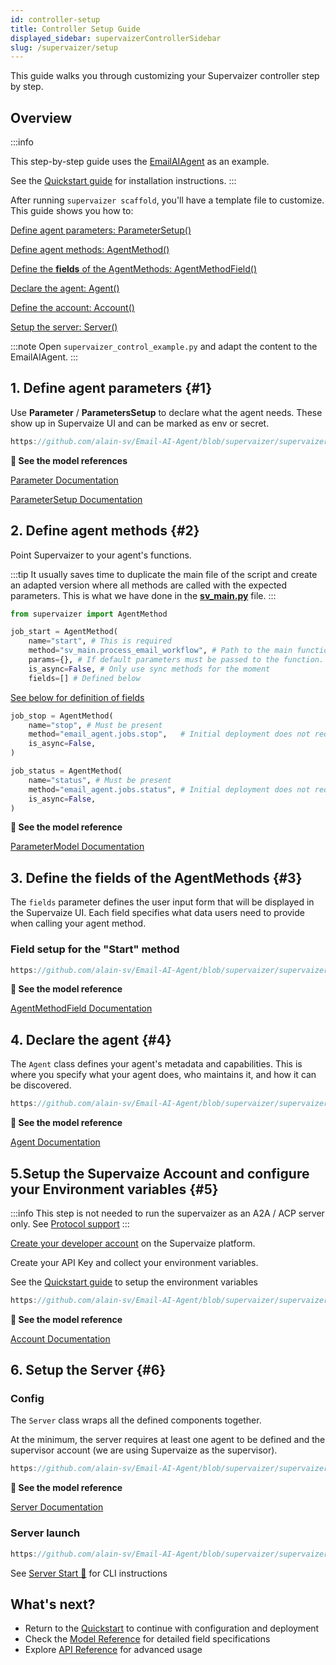 ```yaml
---
id: controller-setup
title: Controller Setup Guide
displayed_sidebar: supervaizerControllerSidebar
slug: /supervaizer/setup
---
```



This guide walks you through customizing your Supervaizer controller step by step.

## Overview

:::info

This step-by-step guide uses the [<i className="bi bi-github"></i> EmailAIAgent](https://github.com/parthshr370/Email-AI-Agent?tab=readme-ov-file) as an example.

See the [Quickstart guide](quickstart) for installation instructions.
:::

After running `supervaizer scaffold`, you'll have a template file to customize. This guide shows you how to:

[<i className="bi bi-1-circle-fill"></i> Define agent parameters: ParameterSetup()](#1)

[<i className="bi bi-2-circle-fill"></i> Define agent methods: AgentMethod()](#2)

[<i className="bi bi-3-circle-fill"></i> Define the **fields** of the AgentMethods: AgentMethodField()](#3)

[<i className="bi bi-4-circle-fill"></i> Declare the agent: Agent()](#4)

[<i className="bi bi-5-circle-fill"></i> Define the account: Account()](#5)

[<i className="bi bi-6-circle-fill"></i> Setup the server: Server()](#6)

:::note
Open `supervaizer_control_example.py` and adapt the content to the EmailAIAgent.
:::

## 1. Define agent parameters {#1}

Use **Parameter** / **ParametersSetup** to declare what the agent needs. These show up in Supervaize UI and can be marked as env or secret.

```js reference title="Map Parameters"
https://github.com/alain-sv/Email-AI-Agent/blob/supervaizer/supervaizer_email_agent_controller.py#L27-L83
```

**📖 See the model references**

[Parameter Documentation](/docs/supervaizer-controller/model_reference/model_core#parameterparameterabstract)

[ParameterSetup Documentation](/docs/supervaizer-controller/model_reference/model_core#parameterparameterssetup)

## 2. Define agent methods {#2}

Point Supervaizer to your agent's functions.

:::tip
It usually saves time to duplicate the main file of the script and create an adapted version where all methods are called with the expected parameters.
This is what we have done in the **[sv_main.py](https://github.com/alain-sv/Email-AI-Agent/blob/supervaizer/sv_main.py)** file.
:::

```python title="Methods: wire your agent's functions" {8}
from supervaizer import AgentMethod

job_start = AgentMethod(
    name="start", # This is required
    method="sv_main.process_email_workflow", # Path to the main function in dotted notation.
    params={}, # If default parameters must be passed to the function.
    is_async=False, # Only use sync methods for the moment
    fields=[] # Defined below
```

[See below for definition of fields ](#3)

```python title="Additional required methods"
job_stop = AgentMethod(
    name="stop", # Must be present
    method="email_agent.jobs.stop",   # Initial deployment does not require this method to do anything
    is_async=False,
)

job_status = AgentMethod(
    name="status", # Must be present
    method="email_agent.jobs.status", # Initial deployment does not require this method to do anything
    is_async=False,
)
```

**📖 See the model reference**

[ParameterModel Documentation](/docs/supervaizer-controller/model_reference/model_core#agentagentmethodabstract)

## 3. Define the fields of the AgentMethods {#3}

The `fields` parameter defines the user input form that will be displayed in the Supervaize UI. Each field specifies what data users need to provide when calling your agent method.

### Field setup for the "Start" method

```js reference title="Fields of Start AgentMethod"
https://github.com/alain-sv/Email-AI-Agent/blob/supervaizer/supervaizer_email_agent_controller.py#L92-L131
```

**📖 See the model reference**

[AgentMethodField Documentation](/docs/supervaizer-controller/model_reference/model_core#agentagentmethodfield)

## 4. Declare the agent {#4}

The `Agent` class defines your agent's metadata and capabilities. This is where you specify what your agent does, who maintains it, and how it can be discovered.

```js reference title="Agent definition"
https://github.com/alain-sv/Email-AI-Agent/blob/supervaizer/supervaizer_email_agent_controller.py#L145-L165
```

**📖 See the model reference**

[Agent Documentation](/docs/supervaizer-controller/model_reference/model_core#agentagentabstract)

## 5.Setup the Supervaize Account and configure your Environment variables {#5}

:::info
This step is not needed to run the supervaizer as an A2A / ACP server only. See [Protocol support](/docs/supervaizer-controller/PROTOCOLS)
:::

[Create your developer account](/docs/fleet/setup-developmen-environment#getting_started) on the Supervaize platform.

Create your API Key and collect your environment variables.

See the [Quickstart guide](quickstart#4) to setup the environment variables

```js reference title="Account definition"
https://github.com/alain-sv/Email-AI-Agent/blob/supervaizer/supervaizer_email_agent_controller.py#L167-L172
```

**📖 See the model reference**

[Account Documentation](/docs/supervaizer-controller/model_reference/model_core#accountaccountabstract)

## 6. Setup the Server {#6}

### Config

The `Server` class wraps all the defined components together.

At the minimum, the server requires at least one agent to be defined and the supervisor account (we are using Supervaize as the supervisor).

```js reference title="Server definition"
https://github.com/alain-sv/Email-AI-Agent/blob/supervaizer/supervaizer_email_agent_controller.py#L174-L181
```

**📖 See the model reference**

[Server Documentation](/docs/supervaizer-controller/model_reference/model_core#serverserverabstract)

### Server launch

```js reference title="Server launch"
https://github.com/alain-sv/Email-AI-Agent/blob/supervaizer/supervaizer_email_agent_controller.py#L183-L185
```

See [Server Start 🚀](/docs/supervaizer-controller/quickstart#start) for CLI instructions

## What's next?

- Return to the [Quickstart](/docs/supervaizer-controller/quickstart) to continue with configuration and deployment
- Check the [Model Reference](/docs/supervaizer-controller/model_reference/model_core) for detailed field specifications
- Explore [API Reference](/docs/supervaizer-controller/API_REFERENCE) for advanced usage
